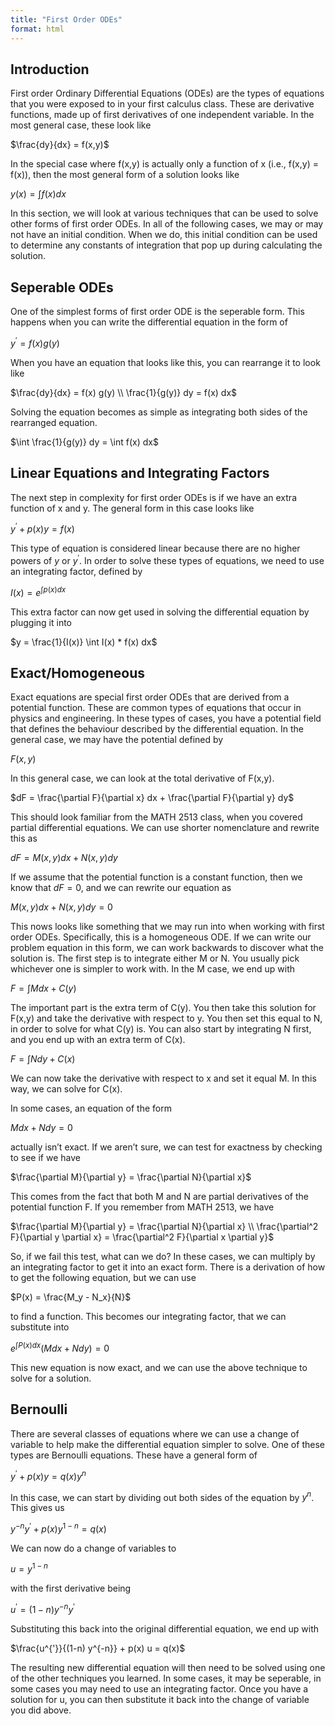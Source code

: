 ```yaml
---
title: "First Order ODEs"
format: html
---
```




## Introduction

First order Ordinary Differential Equations (ODEs) are the types of equations that you were exposed to in your first calculus class. These are derivative functions, made up of first derivatives of one independent variable. In the most general case, these look like

$\frac{dy}{dx} = f(x,y)$

In the special case where f(x,y) is actually only a function of x (i.e., f(x,y) = f(x)), then the most general form of a solution looks like

$y(x) = \int f(x) dx$

In this section, we will look at various techniques that can be used to solve other forms of first order ODEs. In all of the following cases, we may or may not have an initial condition. When we do, this initial condition can be used to determine any constants of integration that pop up during calculating the solution.



## Seperable ODEs

One of the simplest forms of first order ODE is the seperable form. This happens when you can write the differential equation in the form of

$y^{'} = f(x) g(y)$

When you have an equation that looks like this, you can rearrange it to look like

$\frac{dy}{dx} = f(x) g(y) \\
\frac{1}{g(y)} dy = f(x) dx$

Solving the equation becomes as simple as integrating both sides of the rearranged equation.

$\int \frac{1}{g(y)} dy = \int f(x) dx$



## Linear Equations and Integrating Factors

The next step in complexity for first order ODEs is if we have an extra function of x and y. The general form in this case looks like

$y^{'} + p(x) y = f(x)$

This type of equation is considered linear because there are no higher powers of $y$ or $y^{'}$. In order to solve these types of equations, we need to use an integrating factor, defined by

$I(x) = e^{\int p(x) dx}$

This extra factor can now get used in solving the differential equation by plugging it into

$y = \frac{1}{I(x)} \int I(x) * f(x) dx$



## Exact/Homogeneous

Exact equations are special first order ODEs that are derived from a potential function. These are common types of equations that occur in physics and engineering. In these types of cases, you have a potential field that defines the behaviour described by the differential equation. In the general case, we may have the potential defined by

$F(x,y)$

In this general case, we can look at the total derivative of F(x,y).

$dF = \frac{\partial F}{\partial x} dx + \frac{\partial F}{\partial y} dy$

This should look familiar from the MATH 2513 class, when you covered partial differential equations. We can use shorter nomenclature and rewrite this as

$dF = M(x,y) dx + N(x,y) dy$

If we assume that the potential function is a constant function, then we know that $dF = 0$, and we can rewrite our equation as

$M(x,y) dx + N(x,y) dy = 0$

This nows looks like something that we may run into when working with first order ODEs. Specifically, this is a homogeneous ODE. If we can write our problem equation in this form, we can work backwards to discover what the solution is. The first step is to integrate either M or N. You usually pick whichever one is simpler to work with. In the M case, we end up with

$F = \int M dx + C(y)$

The important part is the extra term of C(y). You then take this solution for F(x,y) and take the derivative with respect to y. You then set this equal to N, in order to solve for what C(y) is. You can also start by integrating N first, and you end up with an extra term of C(x).

$F = \int N dy + C(x)$

We can now take the derivative with respect to x and set it equal M. In this way, we can solve for C(x).

In some cases, an equation of the form

$M dx + N dy = 0$

actually isn't exact. If we aren't sure, we can test for exactness by checking to see if we have

$\frac{\partial M}{\partial y} = \frac{\partial N}{\partial x}$

This comes from the fact that both M and N are partial derivatives of the potential function F. If you remember from MATH 2513, we have

$\frac{\partial M}{\partial y} = \frac{\partial N}{\partial x} \\
\frac{\partial^2 F}{\partial y \partial x} = \frac{\partial^2 F}{\partial x \partial y}$

So, if we fail this test, what can we do? In these cases, we can multiply by an integrating factor to get it into an exact form. There is a derivation of how to get the following equation, but we can use

$P(x) = \frac{M_y - N_x}{N}$

to find a function. This becomes our integrating factor, that we can substitute into

$e^{\int P(x) dx} (M dx + N dy) = 0$

This new equation is now exact, and we can use the above technique to solve for a solution.



## Bernoulli

There are several classes of equations where we can use a change of variable to help make the differential equation simpler to solve. One of these types are Bernoulli equations. These have a general form of

$y^{'} + p(x) y = q(x) y^{n}$

In this case, we can start by dividing out both sides of the equation by $y^{n}$. This gives us

$y^{-n} y^{'} + p(x) y^{1-n} = q(x)$

We can now do a change of variables to

$u = y^{1-n}$

with the first derivative being

$u^{'} = (1-n) y^{-n} y^{'}$

Substituting this back into the original differential equation, we end up with

$\frac{u^{'}}{(1-n) y^{-n}} + p(x) u = q(x)$

The resulting new differential equation will then need to be solved using one of the other techniques you learned. In some cases, it may be seperable, in some cases you may need to use an integrating factor. Once you have a solution for u, you can then substitute it back into the change of variable you did above.
